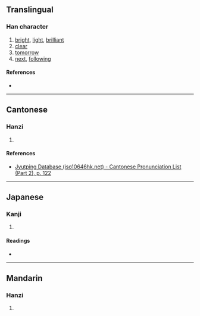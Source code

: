 {{character info/new}}
==Translingual==

===Han character===
{{Han char|rn=72|rad=日|as=06|sn=10|four=|canj=ALMO,XALMO|ids=⿰日兆}}

# [[bright]], [[light]], [[brilliant]]
# [[clear]]
# [[tomorrow]]
# [[next]], [[following]]

====References====
* {{Han ref|kx=0494.200|dkj=13888|dj=0859.130|hdz=21508.140|uh=6640|ud=26176}}

----

==Cantonese==

===Hanzi===
{{yue-hanzi|jyut=[[tiu2]]|y=tiu2}}

# {{rfdef|yue|sort=日06}}

====References====
* [http://www.iso10646hk.net/jp/document/download.jsp Jyutping Database (iso10646hk.net) - Cantonese Pronunciation List (Part 2), p. 122]

----

==Japanese==

===Kanji===
{{ja-kanji|grade=|rs=日06}}

# {{rfdef|ja|sort=日06}}

====Readings====
* {{ja-readings|on=[[ちょう]] (chō)|kun=[[あきらか]] (akiraka)}}

----

==Mandarin==

===Hanzi===
{{cmn-hanzi|pin=[[tiǎo]] ([[tiao3]])|wg=t'iao<sup>3</sup>}}

# {{rfdef|cmn|sort=日06}}